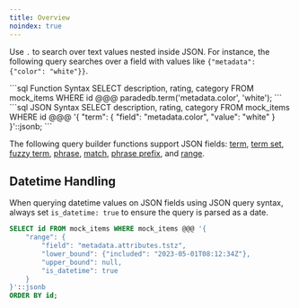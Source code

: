 ```yaml
---
title: Overview
noindex: true
---
```


Use `.` to search over text values nested inside JSON. For instance, the following query searches over a field with values like `{"metadata": {"color": "white"}}`.

<CodeGroup>
```sql Function Syntax
SELECT description, rating, category
FROM mock_items
WHERE id @@@ paradedb.term('metadata.color', 'white');
```
```sql JSON Syntax
SELECT description, rating, category
FROM mock_items
WHERE id @@@
'{
    "term": {
        "field": "metadata.color",
        "value": "white"
    }
}'::jsonb;
```
</CodeGroup>

The following query builder functions support JSON fields: [term](/documentation/advanced/term/term), [term set](/documentation/advanced/term/term-set), [fuzzy term](/documentation/advanced/term/fuzzy-term), [phrase](/documentation/advanced/phrase/phrase), [match](/documentation/advanced/full-text/match), [phrase prefix](/documentation/advanced/phrase/phrase-prefix), and [range](/documentation/advanced/term/range).

## Datetime Handling

When querying datetime values on JSON fields using JSON query syntax, always set `is_datetime: true` to ensure the query is parsed as a date.

```sql
SELECT id FROM mock_items WHERE mock_items @@@ '{
    "range": {
        "field": "metadata.attributes.tstz",
        "lower_bound": {"included": "2023-05-01T08:12:34Z"},
        "upper_bound": null,
        "is_datetime": true
    }
}'::jsonb
ORDER BY id;
```
